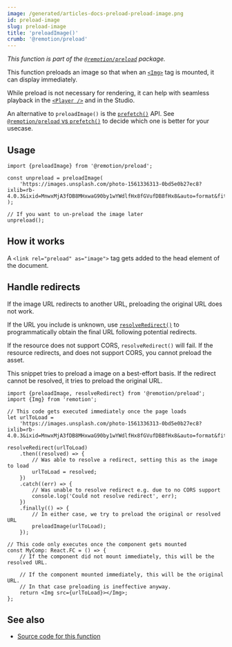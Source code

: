 ```yaml
---
image: /generated/articles-docs-preload-preload-image.png
id: preload-image
slug: preload-image
title: 'preloadImage()'
crumb: '@remotion/preload'
---
```


_This function is part of the [`@remotion/preload`](/docs/preload) package._

This function preloads an image so that when an [`<Img>`](/docs/img) tag is mounted, it can display immediately.

While preload is not necessary for rendering, it can help with seamless playback in the [`<Player />`](/docs/player) and in the Studio.

An alternative to `preloadImage()` is the [`prefetch()`](/docs/prefetch) API. See [`@remotion/preload` vs `prefetch()`](/docs/player/preloading#remotionpreload-vs-prefetch) to decide which one is better for your usecase.

## Usage

```tsx twoslash
import {preloadImage} from '@remotion/preload';

const unpreload = preloadImage(
	'https://images.unsplash.com/photo-1561336313-0bd5e0b27ec8?ixlib=rb-4.0.3&ixid=MnwxMjA3fDB8MHxwaG90by1wYWdlfHx8fGVufDB8fHx8&auto=format&fit=crop&w=1740&q=80',
);

// If you want to un-preload the image later
unpreload();
```

## How it works

A `<link rel="preload" as="image">` tag gets added to the head element of the document.

## Handle redirects

If the image URL redirects to another URL, preloading the original URL does not work.

If the URL you include is unknown, use [`resolveRedirect()`](/docs/preload/resolve-redirect) to programmatically obtain the final URL following potential redirects.

If the resource does not support CORS, `resolveRedirect()` will fail. If the resource redirects, and does not support CORS, you cannot preload the asset.

This snippet tries to preload a image on a best-effort basis. If the redirect cannot be resolved, it tries to preload the original URL.

```tsx twoslash
import {preloadImage, resolveRedirect} from '@remotion/preload';
import {Img} from 'remotion';

// This code gets executed immediately once the page loads
let urlToLoad =
	'https://images.unsplash.com/photo-1561336313-0bd5e0b27ec8?ixlib=rb-4.0.3&ixid=MnwxMjA3fDB8MHxwaG90by1wYWdlfHx8fGVufDB8fHx8&auto=format&fit=crop&w=1740&q=80';

resolveRedirect(urlToLoad)
	.then((resolved) => {
		// Was able to resolve a redirect, setting this as the image to load
		urlToLoad = resolved;
	})
	.catch((err) => {
		// Was unable to resolve redirect e.g. due to no CORS support
		console.log('Could not resolve redirect', err);
	})
	.finally(() => {
		// In either case, we try to preload the original or resolved URL
		preloadImage(urlToLoad);
	});

// This code only executes once the component gets mounted
const MyComp: React.FC = () => {
	// If the component did not mount immediately, this will be the resolved URL.

	// If the component mounted immediately, this will be the original URL.
	// In that case preloading is ineffective anyway.
	return <Img src={urlToLoad}></Img>;
};
```

## See also

- [Source code for this function](https://github.com/remotion-dev/remotion/blob/main/packages/preload/src/preload-image.ts)
